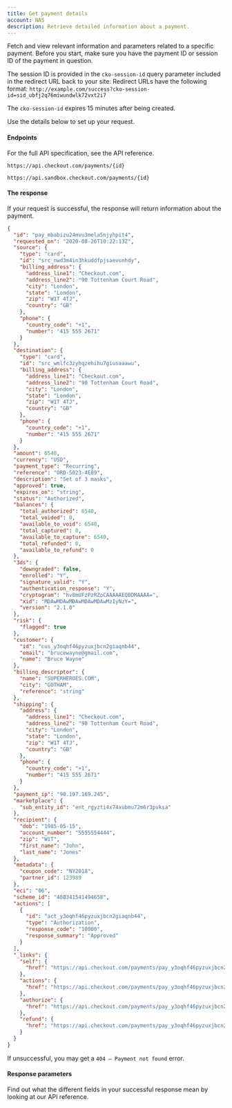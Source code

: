 ```yaml
---
title: Get payment details
account: NAS
description: Retrieve detailed information about a payment.
---
```


Fetch and view relevant information and parameters related to a specific payment. Before you start, make sure you have the payment ID or session ID of the payment in question.

<TipBox variant="info">

The session ID is provided in the `cko-session-id` query parameter included in the redirect URL back to your site. Redirect URLs have the following format:
`http://example.com/success?cko-session-id=sid_ubfj2q76miwundwlk72vxt2i7`

</TipBox>
<TipBox variant="note">

The `cko-session-id` expires 15 minutes after being created.

</TipBox>

Use the details below to set up your request.

#### Endpoints

For the full API specification, see the <ExternalLink href="https://api-reference.checkout.com/preview/crusoe/" target="_blank">API reference</ExternalLink>.

<tabs>
<tab title="Live">
<LineCodeWrapper type="get">

`https://api.checkout.com/payments/{id}`

</LineCodeWrapper>
</tab>
<tab title="Sandbox">
<LineCodeWrapper type="get">

`https://api.sandbox.checkout.com/payments/{id}`

</LineCodeWrapper>
</tab>
</tabs>

#### The response

If your request is successful, the response will return information about the payment.

```json
{
  "id": "pay_mbabizu24mvu3mela5njyhpit4",
  "requested_on": "2020-08-26T10:22:13Z",
  "source": {
    "type": "card",
    "id": "src_nwd3m4in3hkuddfpjsaevunhdy",
    "billing_address": {
      "address_line1": "Checkout.com",
      "address_line2": "90 Tottenham Court Road",
      "city": "London",
      "state": "London",
      "zip": "W1T 4TJ",
      "country": "GB"
    },
    "phone": {
      "country_code": "+1",
      "number": "415 555 2671"
    }
  },
  "destination": {
    "type": "card",
    "id": "src_wmlfc3zyhqzehihu7giusaaawu",
    "billing_address": {
      "address_line1": "Checkout.com",
      "address_line2": "90 Tottenham Court Road",
      "city": "London",
      "state": "London",
      "zip": "W1T 4TJ",
      "country": "GB"
    },
    "phone": {
      "country_code": "+1",
      "number": "415 555 2671"
    }
  },
  "amount": 6540,
  "currency": "USD",
  "payment_type": "Recurring",
  "reference": "ORD-5023-4E89",
  "description": "Set of 3 masks",
  "approved": true,
  "expires_on": "string",
  "status": "Authorized",
  "balances": {
    "total_authorized": 6540,
    "total_voided": 0,
    "available_to_void": 6540,
    "total_captured": 0,
    "available_to_capture": 6540,
    "total_refunded": 0,
    "available_to_refund": 0
  },
  "3ds": {
    "downgraded": false,
    "enrolled": "Y",
    "signature_valid": "Y",
    "authentication_response": "Y",
    "cryptogram": "hv8mUFzPzRZoCAAAAAEQBDMAAAA=",
    "xid": "MDAwMDAwMDAwMDAwMDAwMzIyNzY=",
    "version": "2.1.0"
  },
  "risk": {
    "flagged": true
  },
  "customer": {
    "id": "cus_y3oqhf46pyzuxjbcn2giaqnb44",
    "email": "brucewayne@gmail.com",
    "name": "Bruce Wayne"
  },
  "billing_descriptor": {
    "name": "SUPERHEROES.COM",
    "city": "GOTHAM",
    "reference": "string"
  },
  "shipping": {
    "address": {
      "address_line1": "Checkout.com",
      "address_line2": "90 Tottenham Court Road",
      "city": "London",
      "state": "London",
      "zip": "W1T 4TJ",
      "country": "GB"
    },
    "phone": {
      "country_code": "+1",
      "number": "415 555 2671"
    }
  },
  "payment_ip": "90.197.169.245",
  "marketplace": {
    "sub_entity_id": "ent_rgyzti4x74xubmu72m6r3pvksa"
  },
  "recipient": {
    "dob": "1985-05-15",
    "account_number": "5555554444",
    "zip": "W1T",
    "first_name": "John",
    "last_name": "Jones"
  },
  "metadata": {
    "coupon_code": "NY2018",
    "partner_id": 123989
  },
  "eci": "06",
  "scheme_id": "488341541494658",
  "actions": [
    {
      "id": "act_y3oqhf46pyzuxjbcn2giaqnb44",
      "type": "Authorization",
      "response_code": "10000",
      "response_summary": "Approved"
    }
  ],
  "_links": {
    "self": {
      "href": "https://api.checkout.com/payments/pay_y3oqhf46pyzuxjbcn2giaqnb44"
    },
    "actions": {
      "href": "https://api.checkout.com/payments/pay_y3oqhf46pyzuxjbcn2giaqnb44/actions"
    },
    "authorize": {
      "href": "https://api.checkout.com/payments/pay_y3oqhf46pyzuxjbcn2giaqnb44/authorizations"
    },
    "refund": {
      "href": "https://api.checkout.com/payments/pay_y3oqhf46pyzuxjbcn2giaqnb44/refund"
    }
  }
}
```

<TipBox variant="info">

If unsuccessful, you may get a `404 – Payment not found` error.

</TipBox>

#### Response parameters

Find out what the different fields in your successful response mean by looking at our <ExternalLink href="https://api-reference.checkout.com/preview/crusoe/" target="_blank">API reference</ExternalLink>.
